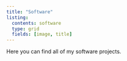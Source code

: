 ```yaml
---
title: "Software"
listing:
  contents: software
  type: grid
  fields: [image, title]
---
```


Here you can find all of my software projects.
